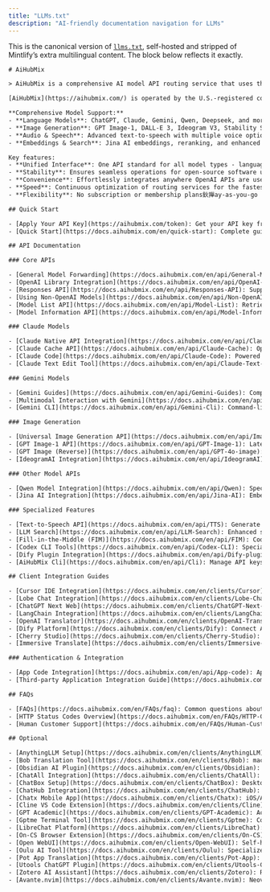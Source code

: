 ```yaml
---
title: "LLMs.txt"
description: "AI-friendly documentation navigation for LLMs"
---
```


This is the canonical version of [`llms.txt`](https://www.resource.nestsound.cn/docs/llms.txt), self-hosted and stripped of Mintlify’s extra multilingual content. The block below reflects it exactly.

```txt
# AiHubMix

> AiHubMix is a comprehensive AI model API routing service that uses the OpenAI API as a standardized interface, supporting not only all OpenAI models and leading language models like Claude, Gemini, Deepseek, and Qwen, but also a full spectrum of multimodal AI capabilities including image generation, text-to-speech, embeddings, reranking, and video processing. Switch between any model type by simply modifying the model name in your request.

[AiHubMix](https://aihubmix.com/) is operated by the U.S.-registered company AiHubMix, LLC, ensuring stable service and high concurrency across all supported model types. Our unified API approach simplifies integration whether you're working with text, images, audio, video, or embedding models.

**Comprehensive Model Support:**
- **Language Models**: ChatGPT, Claude, Gemini, Qwen, Deepseek, and more
- **Image Generation**: GPT Image-1, DALL-E 3, Ideogram V3, Stability SD 3.5 Large, Google Imagen
- **Audio & Speech**: Advanced text-to-speech with multiple voice options
- **Embeddings & Search**: Jina AI embeddings, reranking, and enhanced search capabilities

Key features:
- **Unified Interface**: One API standard for all model types - language, vision, audio, and embeddings
- **Stability**: Ensures seamless operations for open-source software updates and maintenance
- **Convenience**: Effortlessly integrates anywhere OpenAI APIs are used, now with multimodal support
- **Speed**: Continuous optimization of routing services for the fastest possible experience across all model types
- **Flexibility**: No subscription or membership plans鈥攑ay-as-you-go simplicity for any AI capability

## Quick Start

- [Apply Your API Key](https://aihubmix.com/token): Get your API key from AiHubMix dashboard
- [Quick Start](https://docs.aihubmix.com/en/quick-start): Complete guide to get started with AiHubMix API, including direct API calls, OpenAI SDK usage, and third-party client integration

## API Documentation

### Core APIs

- [General Model Forwarding](https://docs.aihubmix.com/en/api/General-Model-Forwarding): Standard forwarding mechanism for all supported models
- [OpenAI Library Integration](https://docs.aihubmix.com/en/api/OpenAI-library): Using official OpenAI libraries with AiHubMix
- [Responses API](https://docs.aihubmix.com/en/api/Responses-API): Support the Openai Responses API multi-function interface
- [Using Non-OpenAI Models](https://docs.aihubmix.com/en/api/Non-OpenAI-Models): How to use aggregated models like Gemini and Claude by changing model names
- [Model List API](https://docs.aihubmix.com/en/api/Model-List): Retrieve available models for user's group or token
- [Model Information API](https://docs.aihubmix.com/en/api/Model-Information): Get detailed information about available models

### Claude Models

- [Claude Native API Integration](https://docs.aihubmix.com/en/api/Claude-Native): Access Claude models via official native API with extended thinking and interleaved thinking features
- [Claude Cache API](https://docs.aihubmix.com/en/api/Claude-Cache): Optimize performance and reduce costs with prompt caching
- [Claude Code](https://docs.aihubmix.com/en/api/Claude-Code): Powered by Aihubmix, Claude Code ensures a stable connection and eliminates worries about purchasing quotas
- [Claude Text Edit Tool](https://docs.aihubmix.com/en/api/Claude-Text-Edit-Tool): Advanced text editing capabilities with Claude

### Gemini Models

- [Gemini Guides](https://docs.aihubmix.com/en/api/Gemini-Guides): Comprehensive guides for Gemini model usage
- [Multimodal Interaction with Gemini](https://docs.aihubmix.com/en/api/Multimodal-Interaction-with-Gemini): Gemini image and video generation
- [Gemini CLI](https://docs.aihubmix.com/en/api/Gemini-Cli): Command-line interface for Gemini models

### Image Generation

- [Universal Image Generation API](https://docs.aihubmix.com/en/api/Image-Gen): Unified API for multiple image generation models including OpenAI, Ideogram V3, Stability SD, and Google Imagen
- [GPT Image-1 API](https://docs.aihubmix.com/en/api/GPT-Image-1): Latest GPT image generation capabilities
- [GPT Image (Reverse)](https://docs.aihubmix.com/en/api/GPT-4o-image): Two reverse-engineered interfaces: `gpt-4o-image` and `gpt-4o-image-vip
- [IdeogramAI Integration](https://docs.aihubmix.com/en/api/IdeogramAI): Detailed documentation for Ideogram AI image generation

### Other Model APIs

- [Qwen Model Integration](https://docs.aihubmix.com/en/api/Qwen): Specific integration guide for Qwen language models
- [Jina AI Integration](https://docs.aihubmix.com/en/api/Jina-AI): Embeddings, Reranker, and DeepSearch capabilities with Jins AI

### Specialized Features

- [Text-to-Speech API](https://docs.aihubmix.com/en/api/TTS): Generate audio from text using various voice models
- [LLM Search](https://docs.aihubmix.com/en/api/LLM-Search): Enhanced search capabilities with web search integration
- [Fill-in-the-Middle (FIM)](https://docs.aihubmix.com/en/api/FIM): Code completion and infilling capabilities
- [Codex CLI Tools](https://docs.aihubmix.com/en/api/Codex-CLI): Specialized CLI for code generation tasks
- [Dify Plugin Integration](https://docs.aihubmix.com/en/api/Dify-plugin): Connect with Dify platform for no-code AI workflows
- [AiHubMix Cli](https://docs.aihubmix.com/en/api/Cli): Manage API keys, view account information, and access available models through the AiHubMix CLI utility scripts

## Client Integration Guides

- [Cursor IDE Integration](https://docs.aihubmix.com/en/clients/Cursor): Setup AiHubMix with Cursor IDE for AI-powered coding
- [Lobe Chat Integration](https://docs.aihubmix.com/en/clients/Lobe-Chat): Configure AiHubMix with Lobe Chat web interface
- [ChatGPT Next Web](https://docs.aihubmix.com/en/clients/ChatGPT-Next-Web): Setup guide for ChatGPT Next Web client
- [LangChain Integration](https://docs.aihubmix.com/en/clients/LangChain): Use AiHubMix models with LangChain framework
- [OpenAI Translator](https://docs.aihubmix.com/en/clients/OpenAI-Translator): Browser extension for translation services
- [Dify Platform](https://docs.aihubmix.com/en/clients/Dify): Connect AiHubMix models to Dify no-code AI platform
- [Cherry Studio](https://docs.aihubmix.com/en/clients/Cherry-Studio): Desktop AI chat application integration
- [Immersive Translate](https://docs.aihubmix.com/en/clients/Immersive-Translate): Web page translation extension setup

### Authentication & Integration

- [App Code Integration](https://docs.aihubmix.com/en/api/App-code): Application-level integration patterns and best practices
- [Third-party Application Integration Guide](https://docs.aihubmix.com/en/api/Auth): OAuth2-based authentication for third-party applications with security best practices

## FAQs

- [FAQs](https://docs.aihubmix.com/en/FAQs/faq): Common questions about model behavior, token usage, authentication, and service usage
- [HTTP Status Codes Overview](https://docs.aihubmix.com/en/FAQs/HTTP-Codes): Key error code mapping table with troubleshooting guidance
- [Human Customer Support](https://docs.aihubmix.com/en/FAQs/Human-Customer-Support): How to contact customer service for assistance

## Optional

- [AnythingLLM Setup](https://docs.aihubmix.com/en/clients/AnythingLLM): Private AI chat and knowledge base platform integration
- [Bob Translation Tool](https://docs.aihubmix.com/en/clients/Bob): macOS translation application setup
- [Obsidian AI Plugin](https://docs.aihubmix.com/en/clients/Obsidian): Knowledge management with AI assistance
- [ChatAll Integration](https://docs.aihubmix.com/en/clients/ChatAll): Multi-model chat comparison tool
- [ChatBox Setup](https://docs.aihubmix.com/en/clients/ChatBox): Desktop chat application configuration
- [ChatHub Integration](https://docs.aihubmix.com/en/clients/ChatHub): Browser extension for multiple AI models
- [Chatx Mobile App](https://docs.aihubmix.com/en/clients/Chatx): iOS/Android chat application setup
- [Cline VS Code Extension](https://docs.aihubmix.com/en/clients/Cline): AI-powered coding assistant for VS Code
- [GPT Academic](https://docs.aihubmix.com/en/clients/GPT-Academic): Academic writing and research tool integration
- [Gptme Terminal Tool](https://docs.aihubmix.com/en/clients/Gptme): Command-line AI assistant
- [LibreChat Platform](https://docs.aihubmix.com/en/clients/LibreChat): Open-source chat interface
- [On-CS Browser Extension](https://docs.aihubmix.com/en/clients/On-CS): Chrome/Firefox AI assistant extension
- [Open WebUI](https://docs.aihubmix.com/en/clients/Open-WebUI): Self-hosted web interface for LLMs
- [Oulu AI Tool](https://docs.aihubmix.com/en/clients/Oulu): Specialized AI productivity tool
- [Pot App Translation](https://docs.aihubmix.com/en/clients/Pot-App): Cross-platform translation application
- [Utools ChatGPT Plugin](https://docs.aihubmix.com/en/clients/Utools-ChatGPT): Productivity tool integration
- [Zotero AI Assistant](https://docs.aihubmix.com/en/clients/Zotero): Research management with AI capabilities
- [Avante.nvim](https://docs.aihubmix.com/en/clients/Avante.nvim): Neovim AI coding assistant plugin
```